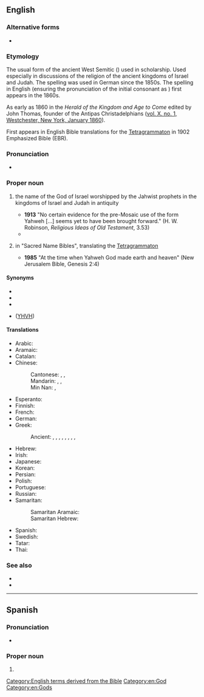 ==English==

===Alternative forms===
* {{alter|en|Jahaveh|Jahve|Jahveh|Jahweh|Yahve|Yahveh|Yahwe}}

===Etymology===
{{wikipedia|Yahweh (name)}}
The usual form of the ancient West Semitic ({{etyl|he|en}}) {{m|he|יהוה}} used in scholarship.
Used especially in discussions of the religion of the ancient kingdoms of Israel and Judah.
The spelling {{m|en|Jahweh}} was used in German since the 1850s. The spelling {{m|en||Yahweh}} in English (ensuring the pronunciation of the initial consonant as {{IPAchar|/j/}}) first appears in the 1860s.

As early as 1860 in the ''Herald of the Kingdom and Age to Come'' edited by John Thomas, founder of the Antipas Christadelphians ([https://web.archive.org/web/20160304090151/http://christadelphianaudio.org/books/HeraldoftheKingdom/HeraldoftheKingdom%26AgetoCome1860.pdf vol. X. no. 1, Westchester, New York, January 1860]).

First appears in English Bible translations for the [[Tetragrammaton]] in 1902 Emphasized Bible (EBR).

===Pronunciation===
* {{IPA|en|/ˈjɑːˌweɪ/}}

===Proper noun===
{{en-proper noun}}

# {{lb|en|history of religion}} the name of the God of Israel worshipped by the Jahwist prophets in the kingdoms of Israel and Judah in antiquity
#* '''1913''' "No certain evidence for the pre-Mosaic use of the form Yahweh [...] seems yet to have been brought forward." (H. W. Robinson, ''Religious Ideas of Old Testament'', 3.53)
#* {{quote-book
|en
|year=1998
|first=Anne
|last=Rice
|authorlink=Anne Rice
|title=The Vampire Armand
|location=New York
|publisher=Knopf
|isbn=9780679454472
|ol=354828M
|page=273
|passage=We are too much men and women; we are yet formed in the image of the Creator, and what can we say of Him with any certainty except that He, whoever He may be—[[Christ]], '''Yahweh''', [[Allah]]—He made us, did He not, because even He in His Infinite Perfection could not bear to be alone.
}}
# {{lb|en|biblical}} in "Sacred Name Bibles", translating the [[Tetragrammaton]]
#* '''1985''' "At the time when Yahweh God made earth and heaven" (New Jerusalem Bible, Genesis 2:4)

====Synonyms====
* {{l|en|Yahuwah}}
* {{l|en|Jah}}
* {{l|en|Jehovah}}
* {{l|he|יהוה}} ([[YHVH]])

====Translations====
{{trans-top|personal name of God}}
* Arabic: {{t|ar|يَهْوَه|m}}
* Aramaic: {{t|arc|𐤉𐤄𐤅𐤄}}
* Catalan: {{t+|ca|Jahvè}}
* Chinese:
*: Cantonese: {{t|yue|耶和華}}, {{t|yue|耶和华|tr=je4 ho4 waa4}}, {{t|yue|雅威|tr=ngaa5 wai1}}
*: Mandarin: {{t+|cmn|耶和華}}, {{t+|cmn|耶和华|tr=Yēhéhuá}}, {{t+|cmn|雅威|tr=Yǎwēi}}
*: Min Nan: {{t|nan|耶和華}}, {{t|nan|耶和华|tr=Iâ-hô-hoa}}
* Esperanto: {{t+|eo|Javeo}}
* Finnish: {{t+|fi|Jahve}}
* French: {{t+|fr|Yahweh|m}}
* German: {{t+|de|Jahwe|m}}
* Greek:
*: Ancient: {{t|grc|Ἰάω}}, {{t|grc|Ἰαωουηε}}, {{t|grc|Ἰαβα}}, {{t|grc|Ἰαωουηι}}, {{t|grc|Ἰαωουεη}}, {{t|grc|Ἰαωουε}}, {{t|grc|Ἰαωουεα}}, {{t|grc|Ἰαουέ}}, {{t|grc|Ἰαουαί}}
{{trans-mid}}
* Hebrew: {{t+|he|יהוה|m}}
* Irish: {{t|ga|Iáimhé}}
* Japanese: {{t|ja|ヤハウェ|tr=Yahawe}}
* Korean: {{t|ko|^야훼}}
* Persian: {{t+|fa|یهوه|tr=yahve}}
* Polish: {{t+|pl|Jahwe|m}}
* Portuguese: {{t+|pt|Javé|m}}
* Russian: {{t+|ru|Я́хве|m|tr=Jáxvɛ}}
* Samaritan:
*: Samaritan Aramaic: {{t|sam|ࠉࠄࠅࠄ|m|ts=yaiba}}
*: Samaritan Hebrew: {{t|smp|ࠉࠄࠅࠄ|m|tr=yaiba}}
* Spanish: {{t+|es|Yahvé|m}}
* Swedish: {{t|sv|Jahve}}
* Tatar: {{t|tt|Йәһвә}}
* Thai: {{t|th|พระยาห์เวห์|tr=prá yah-weh}}
{{trans-bottom}}

{{trans-see|Jehovah}}

===See also===
* {{l|en|hallelujah}}
* {{l|en|Tetragrammaton}}

[[Category:English terms derived from the Bible]]
[[Category:en:God]]
[[Category:en:Gods]]

----

==Spanish==

===Pronunciation===
* {{es-IPA|yahveh}}

===Proper noun===
{{es-proper noun|m}}

# {{alternative form of|es|Yahvé}}